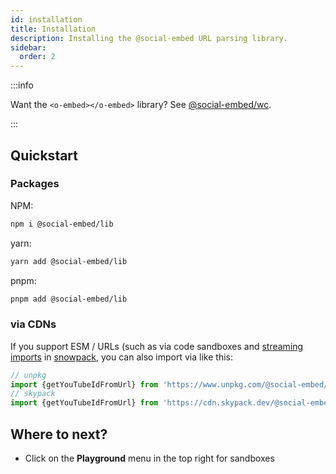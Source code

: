 ```yaml
---
id: installation
title: Installation
description: Installing the @social-embed URL parsing library.
sidebar:
  order: 2
---
```


:::info

Want the `<o-embed></o-embed>` library? See [@social-embed/wc](/wc/).

:::

## Quickstart

### Packages

NPM:

```bash
npm i @social-embed/lib
```

yarn:

```bash
yarn add @social-embed/lib
```

pnpm:

```bash
pnpm add @social-embed/lib
```

### via CDNs

If you support ESM / URLs (such as via code sandboxes and [streaming imports] in [snowpack], you can also import via like this:

```typescript
// unpkg
import {getYouTubeIdFromUrl} from 'https://www.unpkg.com/@social-embed/lib?module';
// skypack
import {getYouTubeIdFromUrl} from 'https://cdn.skypack.dev/@social-embed/lib';
```

[streaming imports]: https://www.snowpack.dev/guides/streaming-imports
[snowpack]: https://www.snowpack.dev

## Where to next?

- Click on the **Playground** menu in the top right for sandboxes
